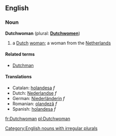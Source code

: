 ==English==
===Noun===
'''Dutchwoman''' (plural: '''[[Dutchwomen]]''')
#a [[Dutch]] [[woman]]; a woman from the [[Netherlands]]

====Related terms====
*[[Dutchman]]

====Translations====
*Catalan: [[holandesa]] ''f''
*Dutch: [[Nederlandse]] ''f''
*German: [[Niederländerin]] ''f''
*Romanian: [[olandeză]] ''f''
*Spanish: [[holandesa]] ''f''

[[Category:English nouns with irregular plurals]]

[[fr:Dutchwoman]]
[[pl:Dutchwoman]]